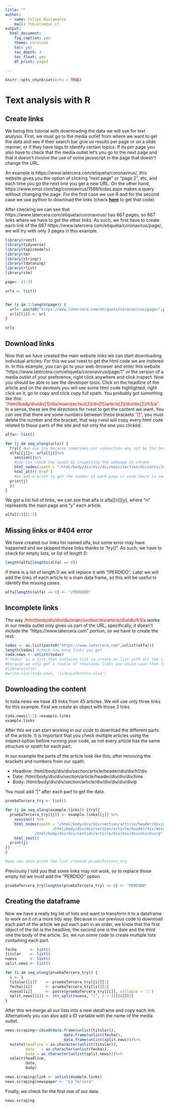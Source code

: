 ```yaml
---
title: ""
author: 
  - name: Felipe Bustamante
    mail: fnbustam@uc.cl
output: 
  html_document:
    fig_caption: yes
    theme: cerulean
    toc: yes
    toc_depth: 3
    toc_float: yes
    df_print: paged
    
---
```


```r
knitr::opts_chunk$set(echo = TRUE)
```

# Text analysis with R

## Create links


We being this tutorial with downloading the data we will use for text analysis. 
First, we must go to the media outlet from where we want to get the data and see if their search bar give us results per page or on a slide manner, or if they have tags to identify certain topics. If its per page you also have to check that the media outlet let's you go to the next page and that it doesn't involve the use of some javascript in the page that doesn't change the URL. 

An example is https://www.latercera.com/etiqueta/coronavirus/, this website gives you the option of clicking "next page" or "page 2", etc, and each time you go the next one you get a new URL. On the other hand, https://www.emol.com/tag/coronavirus/1566/todas.aspx makes a query without changing the page. For the first case we use R and for the second case we use python to download the links (check **[here](#https://github.com/felobusta/newsrecollection/blob/main/emolscraping_1.py)** to get that code)

After checking we can see that  https://www.latercera.com/etiqueta/coronavirus/ has 667 pages, so 667 links where we have to get the other links. As such, we first have to create each link of the 667 https://www.latercera.com/etiqueta/coronavirus/page/, we will try with only 3 pages in this example. 


```r

library(rvest)
library(tidyverse)
library(topicmodels)
library(tm)
library(stringr)
library(ldatuning)
library(rlist)
library(stm)

```


```r

page<- (1:3)

urls <- list()


for (i in 1:length(page)) { 
  url<- paste0("https://www.latercera.com/etiqueta/coronavirus/page/",page[i])
  urls[[i]] <- url
}

urls

```

## Download links

Now that we have created the main website links we can start downloading individual articles. For this we use rvest to get the html code we are instered in. In this example, you can go to your web-browser and enter this website "https://www.latercera.com/etiqueta/coronavirus/page/1" or the version of a media outlet of your preference, right click anywhere and click inspect. Now you should be able to see the developer tools. Click on the headline of the article and on the devtools you will see some html code highlighted, right click on it, go to copy and click copy full xpath. You probably got something like this: <span style="color:red">"/html/body/div/div[1]/div/main/section[2]/div[1]/article[2]/div/div[2]/h3/a"</span>. In a sense, these are the directions for rvest to get the content we want. You can see that there are some numbers between these brackets <span style="color:red">"[]"</span>, you must delete the number and the bracket, that way rvest will copy every html code related to those parts of the site and not only the one you clicked. 

```r

alfa<- list()

for (j in seq_along(urls)) {
  try({ #we use try because sometimes our connection may not be the best, so we want the code to skips some links when thats the case
  alfa[[j]]<- urls[[j]]%>%
    session()%>%
    #you can check the xpath by inspecting the webpage in chrome
    html_nodes(xpath = "/html/body/div/div/div/main/section/div/article/div/div/h3/a")%>%
    html_attr('href')
    #we add a print to get the number of each page in case there is some error (404 error) or problem with our connection
  print(j)
  })
}


```

We got a list full of links, we can see that alfa is alfa[[n]][y], where "n" represents the main page and "y" each article.

```r

alfa[[1]][1:3]


```


## Missing links or #404 error

We have created our links list named alfa, but some error may have happened and we skipped those links thanks to "try()". As such, we have to check for empty lists, or list of length 0:

```r

length(alfa[lengths(alfa) == 0])

```

If there is a list of length 0 we will replace it with "/PERDIDO". Later we will add the links of each article to a main data frame, so this will be useful to identify the missing cases. 
```r

alfa[lengths(alfa) == 0] <- "/PERDIDO"

```

## Incomplete links

The way <span style="color:red">/html/body/div/div/div/main/section/div/article/div/div/h3/a</span> works in our media outlet only gives us part of the URL, specifically, it doesn't include the "https://www.latercera.com" portion, so we have to create the rest:

```r

todas <- as.list(paste0("https://www.latercera.com",unlist(alfa)))
length(todas) #check how many links you get
toda.news <- unlist(todas) 
#"todas" is a list that contains list so create an list with all the links
#because we only get a couple of thousands links you could save them in an excel file
#library(xlsx)
#write.xlsx(toda.news, 'linksLaTercera.xlsx')

```


## Downloading the content


In toda.news we have 45 links from 45 articles. We will use only three links for this example. First we create an object with those 3 links

```r

toda.news[1:3]->example.links
example.links

```

After this we can start working in our code to download the different parts of the article. It is important that you check multiple articles using the inspect option before running your code, as not every article has the same structure or xpath for each part. 

In our example the parts of the article look like this, after removing the brackets and numbers from our xpath:

* Headline: /html/body/div/div/section/article/header/div/div/h1/div
* Date: /html/body/div/div/section/article/header/div/div/div/time
* Body: /html/body/div/div/section/article/div/div/div/div/div/p

You must add "|" after each part to get the data.


```r

pruebaTercera_try <- list()

for (j in seq_along(example.links)) {try({
  pruebaTercera_try[[j]] <- example.links[[j]] %>% 
    session() %>% 
    html_nodes(xpath = "/html/body/div/div/section/article/header/div/div/h1/div| 
                     /html/body/div/div/section/article/header/div/div/div/time|
             /html/body/div/div/section/article/div/div/div/div/div/p") %>%
    html_text()
  print(j)
})
}

#you can also print the list created pruebaTercera_try

```

Previously I told you that some links may not work, so to replace those empty list we must add the "PERDIDO" option. 

```r

pruebaTercera_try[lengths(pruebaTercera_try) == 0] <- "PERDIDO"
```

## Creating the dataframe

Now we have a really big list of lists and want to transform it to a dataframe to work on it on a more tidy way. Because in our previous code to download each part of the article we put each part in an order, we know that the first object of the list is the headline, the second one is the date and the third one the body of the article. So, we run some code to create multiple lists containing each part. 

```r

fecha      <- list()
titular    <- list()
nueva      <- list()
split.news <- list()

for (i in seq_along(pruebaTercera_try)) {
  i <- i
  titular[[i]]    <- pruebaTercera_try[[i]][1]
  fecha[[i]]      <- pruebaTercera_try[[i]][2]
  nueva[[i]]      <- paste(pruebaTercera_try[[i]], collapse = '/')
  split.news[[i]] <- str_split(nueva, "/", n = 3)[[i]][3]
}

```

After this we merge all our lists into a new dataframe and copy each link. Alternatively you can also add a ID variable with the name of the media outlet.

```r

news.scraping<-cbind(data.frame(unlist(titular)), 
                          data.frame(unlist(fecha)), 
                          data.frame(unlist(split.news)))%>%
  mutate(headline = as.character(unlist(titular)),
         date   = as.character(unlist(fecha)),
         body = as.character(unlist(split.news)))%>%
  select(headline, 
         date, 
         body)

news.scraping$link <- unlist(example.links)
news.scraping$newspaper <- "La Tercera"


```

Finally, we check for the first row of our data.

```r

news.scraping

```
